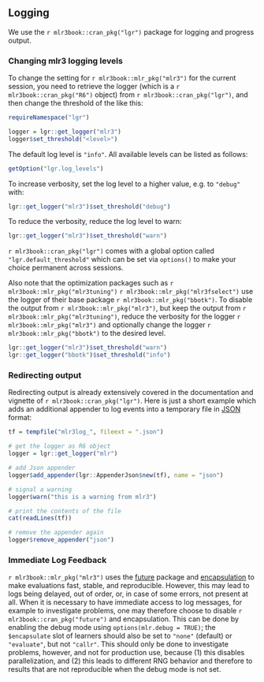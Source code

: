 ## Logging {#logging}

We use the `r mlr3book::cran_pkg("lgr")` package for logging and progress output.

### Changing mlr3 logging levels

To change the setting for `r mlr3book::mlr_pkg("mlr3")` for the current session, you need to retrieve the logger (which is a `r mlr3book::cran_pkg("R6")` object) from `r mlr3book::cran_pkg("lgr")`, and then change the threshold of the like this:

```r
requireNamespace("lgr")

logger = lgr::get_logger("mlr3")
logger$set_threshold("<level>")
```

The default log level is `"info"`.
All available levels can be listed as follows:

```r
getOption("lgr.log_levels")
```

To increase verbosity, set the log level to a higher value, e.g. to `"debug"` with:
```r
lgr::get_logger("mlr3")$set_threshold("debug")
```

To reduce the verbosity, reduce the log level to warn:

```r
lgr::get_logger("mlr3")$set_threshold("warn")
```

`r mlr3book::cran_pkg("lgr")` comes with a global option called `"lgr.default_threshold"` which can be set via `options()` to make your choice permanent across sessions.

Also note that the optimization packages such as `r mlr3book::mlr_pkg("mlr3tuning")`  `r mlr3book::mlr_pkg("mlr3fselect")` use the logger of their base package `r mlr3book::mlr_pkg("bbotk")`.
To disable the output from `r mlr3book::mlr_pkg("mlr3")`, but keep the output from `r mlr3book::mlr_pkg("mlr3tuning")`, reduce the verbosity for the logger `r mlr3book::mlr_pkg("mlr3")`
and optionally change the logger `r mlr3book::mlr_pkg("bbotk")` to the desired level.

```r
lgr::get_logger("mlr3")$set_threshold("warn")
lgr::get_logger("bbotk")$set_threshold("info")
```

### Redirecting output

Redirecting output is already extensively covered in the documentation and vignette of `r mlr3book::cran_pkg("lgr")`.
Here is just a short example which adds an additional appender to log events into a temporary file in [JSON](https://en.wikipedia.org/wiki/JSON) format:
```r
tf = tempfile("mlr3log_", fileext = ".json")

# get the logger as R6 object
logger = lgr::get_logger("mlr")

# add Json appender
logger$add_appender(lgr::AppenderJson$new(tf), name = "json")

# signal a warning
logger$warn("this is a warning from mlr3")

# print the contents of the file
cat(readLines(tf))

# remove the appender again
logger$remove_appender("json")
```

### Immediate Log Feedback

`r mlr3book::mlr_pkg("mlr3")` uses the [future](#parallelization) package and [encapsulation](#encapsulation) to make evaluations fast, stable, and reproducible.
However, this may lead to logs being delayed, out of order, or, in case of some errors, not present at all.
When it is necessary to have immediate access to log messages, for example to investigate problems, one may therefore choose to disable  `r mlr3book::cran_pkg("future")` and encapsulation.
This can be done by enabling the debug mode using `options(mlr.debug = TRUE)`; the `$encapsulate` slot of learners should also be set to `"none"` (default) or `"evaluate"`, but not `"callr"`.
This should only be done to investigate problems, however, and not for production use, because (1) this disables parallelization, and (2) this leads to different RNG behavior and therefore to results that are not reproducible when the debug mode is not set.
